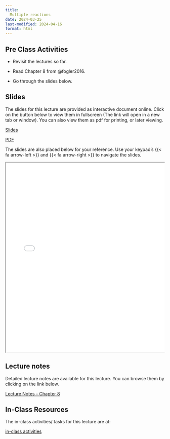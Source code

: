 ```yaml
---
title: 
  Multiple reactions
date: 2024-03-25
last-modified: 2024-04-16
format: html
---
```


## Pre Class Activities

- Revisit the lectures so far. 

- Read Chapter 8 from @fogler2016.

- Go through the slides below. 


<!--
:::{.grid}
::: {.g-col-5}

[pre-class activities](../../notes/06-multiple-reactions/pre-class-activities.qmd){.btn .btn-success .btn-lg role="button"}

:::
:::
-->

## Slides

The slides for this lecture are provided as interactive document online. Click
on the button below to view them in fullscreen (The link will open in a new tab
or window). You can also view them as pdf for printing, or later viewing.  

:::{.grid}
::: {.g-col-1}
[Slides](../../slides/06-multiple-reactions/index.qmd){target="_blank" .btn .btn-success .btn-lg role="button"}

:::

::: {.g-col-1}
[PDF](../../slides/06-multiple-reactions/06-multiple-reactions.pdf){target="_blank" .btn .btn-info .btn-lg role="button"}

:::
:::

The slides are also placed below for your reference. Use your keypad's
{{< fa arrow-left >}} and {{< fa arrow-right >}} to navigate the slides.

::: {.container style="position: relative;overflow: hidden;width:
100%;min-height:600px;"}
<iframe src="../../slides/06-multiple-reactions/"
style="position=absolute;top: 0;left: 0;bottom: 0;right: 0;width:
100%;min-height:600px;"></iframe>
:::

<!--
## Videos

::: {.panel-tabset}
## Overview of chemical reaction engineering
{{< video https://www.youtube.com/embed/e3H5DPYlOF8 >}}

:::
-->

## Lecture notes

Detailed lecture notes are available for this lecture. 
You can browse them by
clicking on the link below. 

:::{.grid}
::: {.g-col-5}
[Lecture Notes - Chapter 8](../../notes/06-multiple-reactions/Ranjeet_Notes_Fogler_Chapter 08 - Multiple Reactions.pdf){.btn .btn-success .btn-lg role="button"}

:::
:::


## In-Class Resources

The in-class activities/ tasks for this lecture are at:

:::{.grid}
::: {.g-col-5}

[in-class activities](../../notes/06-multiple-reactions/in-class-activities.qmd){.btn .btn-success .btn-lg role="button"}

:::
:::



